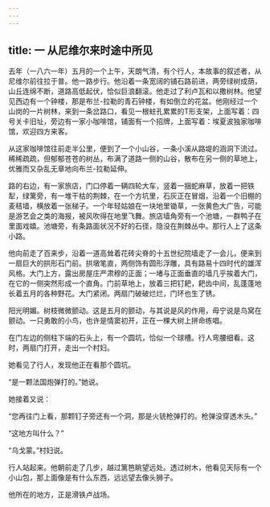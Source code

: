 ```yaml
---
---
---
```

title: 一 从尼维尔来时途中所见
---




去年（一八六一年）五月的一个上午，天朗气清，有个行人，本故事的叙述者，从尼维尔前往拉于普。他一路步行。他沿着一条宽阔的铺石路前进，两旁绿树成荫，山丘连绵不断，道路高低起伏，恰似巨浪翻滚。他走过了利卢瓦和以撒树林。他望见西边有一个钟楼，那是布兰-拉勒的青石钟楼，有如倒立的花盆。他刚经过一个山岗的一片树林，来到一条岔路口，看见一根蛀孔累累的T形支架，上面写着：四号关卡旧址，旁边有一家小咖啡馆，铺面有一个招牌，上面写着：埃夏波独家咖啡馆，欢迎四方来客。

从这家咖啡馆往前走半公里，便到了一个小山谷，一条小溪从路堤的涵洞下流过。稀稀疏疏，但郁郁苍苍的树丛，布满了道路一侧的山谷，散布在另一侧的草地上，优雅而又杂乱无章地向布兰-拉勒延伸。

路的右边，有一家旅店，门口停着一辆四轮大车，竖着一捆蛇麻草，放着一把铁犁，绿篱旁，有一堆干枯的荆棘，在一个方坑里，石灰正在冒烟，沿着一个旧棚的麦秸墙，横放着一张梯子。一个年轻姑娘在一块地里锄草，一张黄色大广告，可能是游艺会之类的海报，被风吹得在地里飞舞。旅店墙角旁有一个池塘，一群鸭子在里面戏嬉。池塘旁，有条路面状况不好的石径，隐没在荆棘丛中。那行人上了这条小路。

他向前走了百来步，沿着一道高耸着花砖尖脊的十五世纪院墙走了一会儿，便来到一扇巨大的拱形石门前。拱墩笔直，两侧饰有圆形浮雕，具有路易十四时代的雄浑风格。大门上方，露出房屋庄严肃穆的正面；一堵与正面垂直的墙几乎挨着大门，在它的一侧突然形成一个直角。门前草地上，放着三把钉耙，耙齿中间，乱蓬蓬地长着五月的各种野花。大门紧闭。两扇门破破烂烂，门环也生了锈。

阳光明媚。树枝微微颤动。这是五月的颤动，与其说是风的作用，毋宁说是鸟窝在颤动。一只勇敢的小鸟，也许是情窦初开，正在一棵大树上拼命练唱。

在门左边的侧柱下端的石头上，有一个圆坑，恰似一个球槽。行人弯腰细看。这时，两扇门打开，走出一个村妇。

她看见了行人，发现他正在看那个圆坑。

“是一颗法国炮弹打的。”她说。

她接着又说：

“您再往门上看，那颗钉子旁还有一个洞，那是火铳枪弹打的。枪弹没穿透木头。”

“这地方叫什么？”

“乌戈蒙。”村妇说。

行人站起来。他朝前走了几步，越过篱笆眺望远处。透过树木，他看见天际有一个小山包，那上面像是有什么东西，远远望去像头狮子。

他所在的地方，正是滑铁卢战场。